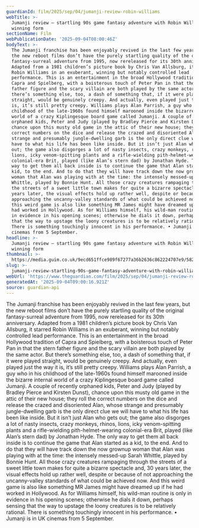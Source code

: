 ```yaml
---
guardianId: film/2025/sep/04/jumanji-review-robin-williams
webTitle: >-
  Jumanji review – startling 90s game fantasy adventure with Robin Williams in
  winning form
sectionName: Film
webPublicationDate: '2025-09-04T08:00:46Z'
bodyText: >-
  The Jumanji franchise has been enjoyably revived in the last few years, but
  the new reboot films don’t have the purely startling quality of the original
  fantasy-surreal adventure from 1995, now rereleased for its 30th anniversary.
  Adapted from a 1981 children’s picture book by Chris Van Allsburg, it starred
  Robin Williams in an exuberant, winning but notably controlled lead
  performance. This is an entertainment in the broad Hollywood tradition of
  Capra and Spielberg, with a boisterous touch of Peter Pan in that the stern
  father figure and the scary villain are both played by the same actor. But
  there’s something else, too, a dash of something that, if it were played
  straight, would be genuinely creepy. And actually, even played just the way it
  is, it’s still pretty creepy. Williams plays Alan Parrish, a guy who in his
  childhood of the late-1960s found himself marooned inside the bizarre internal
  world of a crazy Kiplingesque board game called Jumanji. A couple of recently
  orphaned kids, Peter and Judy (played by Bradley Pierce and Kirsten Dunst),
  chance upon this musty old game in the attic of their new house; they roll the
  correct numbers on the dice and release the crazed and disoriented Alan, whose
  strange and presumably jungle-dwelling garb is the only direct clue we will
  have to what his life has been like inside. But it isn’t just Alan who gets
  out; the game also disgorges a lot of nasty insects, crazy monkeys, rhinos,
  lions, icky venom-spitting plants and a rifle-wielding pith-helmet-wearing
  colonial-era Brit, played (like Alan’s stern dad) by Jonathan Hyde. The only
  way to get them all back inside is to continue the game that Alan started as a
  kid, to the end. And to do that they will have track down the now grownup
  woman that Alan was playing with at the time: the intensely messed-up Sarah
  Whittle, played by Bonnie Hunt. All those crazy creatures rampaging through
  the streets of a sweet little town makes for quite a bizarre spectacle and, 30
  years later, the visual effects hold up rather well, despite or because of not
  approaching the uncanny-valley standards of what could be achieved now. And
  this weird game is also like something MR James might have dreamed up if he
  had worked in Hollywood. As for Williams himself, his wild-man routine is only
  in evidence in his opening scenes; otherwise he dials it down, perhaps sensing
  that the way to upstage the loony creatures is to be relatively rational.
  There is something touchingly innocent in his performance. • Jumanji is in UK
  cinemas from 5 September.
headline: >-
  Jumanji review – startling 90s game fantasy adventure with Robin Williams in
  winning form
thumbnail: >-
  https://media.guim.co.uk/9ecd651ffce989f67277a36b2636c862224707e9/582_10_1844_1475/500.jpg
slug: >-
  jumanji-review-startling-90s-game-fantasy-adventure-with-robin-williams-in-winning-form
webUrl: 'https://www.theguardian.com/film/2025/sep/04/jumanji-review-robin-williams'
generatedAt: '2025-09-04T09:00:16.921Z'
source: guardian-api
---
```

The Jumanji franchise has been enjoyably revived in the last few years, but the new reboot films don’t have the purely startling quality of the original fantasy-surreal adventure from 1995, now rereleased for its 30th anniversary. Adapted from a 1981 children’s picture book by Chris Van Allsburg, it starred Robin Williams in an exuberant, winning but notably controlled lead performance. This is an entertainment in the broad Hollywood tradition of Capra and Spielberg, with a boisterous touch of Peter Pan in that the stern father figure and the scary villain are both played by the same actor. But there’s something else, too, a dash of something that, if it were played straight, would be genuinely creepy. And actually, even played just the way it is, it’s still pretty creepy. Williams plays Alan Parrish, a guy who in his childhood of the late-1960s found himself marooned inside the bizarre internal world of a crazy Kiplingesque board game called Jumanji. A couple of recently orphaned kids, Peter and Judy (played by Bradley Pierce and Kirsten Dunst), chance upon this musty old game in the attic of their new house; they roll the correct numbers on the dice and release the crazed and disoriented Alan, whose strange and presumably jungle-dwelling garb is the only direct clue we will have to what his life has been like inside. But it isn’t just Alan who gets out; the game also disgorges a lot of nasty insects, crazy monkeys, rhinos, lions, icky venom-spitting plants and a rifle-wielding pith-helmet-wearing colonial-era Brit, played (like Alan’s stern dad) by Jonathan Hyde. The only way to get them all back inside is to continue the game that Alan started as a kid, to the end. And to do that they will have track down the now grownup woman that Alan was playing with at the time: the intensely messed-up Sarah Whittle, played by Bonnie Hunt. All those crazy creatures rampaging through the streets of a sweet little town makes for quite a bizarre spectacle and, 30 years later, the visual effects hold up rather well, despite or because of not approaching the uncanny-valley standards of what could be achieved now. And this weird game is also like something MR James might have dreamed up if he had worked in Hollywood. As for Williams himself, his wild-man routine is only in evidence in his opening scenes; otherwise he dials it down, perhaps sensing that the way to upstage the loony creatures is to be relatively rational. There is something touchingly innocent in his performance. • Jumanji is in UK cinemas from 5 September.
